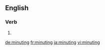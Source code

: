 
==English==

===Verb===
{{head|en|present participle}}

# {{present participle of|minute|lang=en}}

[[de:minuting]]
[[fr:minuting]]
[[ja:minuting]]
[[vi:minuting]]